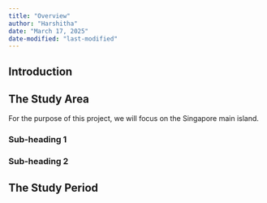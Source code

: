 ```yaml
---
title: "Overview"
author: "Harshitha"
date: "March 17, 2025"
date-modified: "last-modified"
---
```


## Introduction 

## The Study Area

For the purpose of this project, we will focus on the Singapore main island. 

### Sub-heading 1

### Sub-heading 2 

## The Study Period